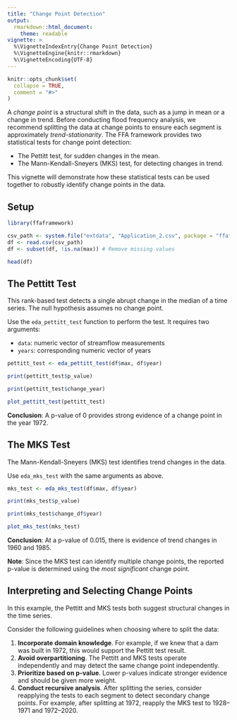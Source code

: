 ```yaml
---
title: "Change Point Detection"
output: 
  rmarkdown::html_document:
    theme: readable
vignette: >
  %\VignetteIndexEntry{Change Point Detection}
  %\VignetteEngine{knitr::rmarkdown}
  %\VignetteEncoding{UTF-8}
---
```


```r
knitr::opts_chunk$set(
  collapse = TRUE,
  comment = "#>"
)
```

A *change point* is a structural shift in the data, such as a jump in mean or a change in trend.
Before conducting flood frequency analysis, we recommend splitting the data at change points to ensure each segment is approximately *trend-stationarity*.
The FFA framework provides two statistical tests for change point detection: 

- The Pettitt test, for sudden changes in the mean.
- The Mann-Kendall-Sneyers (MKS) test, for detecting changes in trend.

This vignette will demonstrate how these statistical tests can be used together to robustly identify change points in the data.

## Setup 

```r
library(ffaframework)

csv_path <- system.file("extdata", "Application_2.csv", package = "ffaframework")
df <- read.csv(csv_path)
df <- subset(df, !is.na(max)) # Remove missing values

head(df)
```

## The Pettitt Test

This rank-based test detects a single abrupt change in the median of a time series.
The null hypothesis assumes no change point.

Use the `eda_pettitt_test` function to perform the test. It requires two arguments: 

- `data`: numeric vector of streamflow measurements
- `years`: corresponding numeric vector of years

```r
pettitt_test <- eda_pettitt_test(df$max, df$year)

print(pettitt_test$p_value)

print(pettitt_test$change_year)

plot_pettitt_test(pettitt_test)
```

**Conclusion**: A p-value of 0 provides strong evidence of a change point in the year 1972.

## The MKS Test

The Mann-Kendall-Sneyers (MKS) test identifies trend changes in the data.

Use `eda_mks_test` with the same arguments as above.

```r
mks_test <- eda_mks_test(df$max, df$year)

print(mks_test$p_value)

print(mks_test$change_df$year)

plot_mks_test(mks_test)
```

**Conclusion**: At a p-value of 0.015, there is evidence of trend changes in 1960 and 1985.

**Note**: Since the MKS test can identify multiple change points, the reported p-value is determined using the *most significant* change point.

## Interpreting and Selecting Change Points

In this example, the Pettitt and MKS tests both suggest structural changes in the time series.

Consider the following guidelines when choosing where to split the data:

1. **Incorporate domain knowledge**. For example, if we knew that a dam was built in 1972, this would support the Pettitt test result.
2. **Avoid overpartitioning**. The Pettitt and MKS tests operate independently and may detect the same change point independently.
3. **Prioritize based on p-value**. Lower p-values indicate stronger evidence and should be given more weight.
4. **Conduct recursive analysis**. After splitting the series, consider reapplying the tests to each segment to detect secondary change points. For example, after splitting at 1972, reapply the MKS test to 1928–1971 and 1972–2020.
